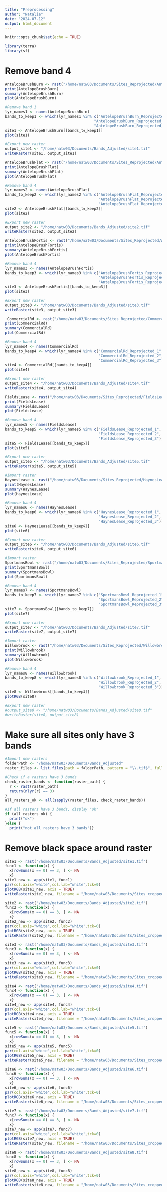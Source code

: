 ```yaml
---
title: "Preprocessing"
author: "Natalie"
date: "2024-07-12"
output: html_document
---
```


```r
knitr::opts_chunk$set(echo = TRUE)
```


```r
library(terra)
library(sf)
```

# Remove band 4
```r
AntelopeBrushBurn <- rast("/home/natw03/Documents/Sites_Reprojected/AntelopeBrushBurn_Reprojected.tif")
print(AntelopeBrushBurn)
summary(AntelopeBrushBurn)
plot(AntelopeBrushBurn)

#Remove band 1
lyr_names1 <- names(AntelopeBrushBurn)
bands_to_keep1 <- which(lyr_names1 %in% c("AntelopeBrushBurn_Reprojected_1", 
                                        "AntelopeBrushBurn_Reprojected_2", 
                                        "AntelopeBrushBurn_Reprojected_3"))
site1 <- AntelopeBrushBurn[[bands_to_keep1]]
plot(site1)

#Export new raster
output_site1 <- "/home/natw03/Documents/Bands_Adjusted/site1.tif"
writeRaster(site1, output_site1)
```

```r
AntelopeBrushFlat <- rast("/home/natw03/Documents/Sites_Reprojected/AntelopeBrushFlat_Reprojected.tif")
print(AntelopeBrushFlat)
summary(AntelopeBrushFlat)
plot(AntelopeBrushFlat)

#Remove band 4
lyr_names2 <- names(AntelopeBrushFlat)
bands_to_keep2 <- which(lyr_names2 %in% c("AntelopeBrushFlat_Reprojected_1",
                                          "AntelopeBrushFlat_Reprojected_2",
                                          "AntelopeBrushFlat_Reprojected_3"))
site2 <- AntelopeBrushFlat[[bands_to_keep2]]
plot(site2)

#Export new raster 
output_site2 <- "/home/natw03/Documents/Bands_Adjusted/site2.tif"
writeRaster(site2, output_site2)
```

```r
AntelopeBrushFortis <- rast("/home/natw03/Documents/Sites_Reprojected/AntelopeBrushFortis_Reprojected.tif")
print(AntelopeBrushFortis)
summary(AntelopeBrushFortis)
plot(AntelopeBrushFortis)

#Remove band 4
lyr_names3 <- names(AntelopeBrushFortis)
bands_to_keep3 <- which(lyr_names3 %in% c("AntelopeBrushFortis_Reprojected_1",
                                          "AntelopeBrushFortis_Reprojected_2",
                                          "AntelopeBrushFortis_Reprojected_3"))
site3 <- AntelopeBrushFortis[[bands_to_keep3]]
plot(site3)

#Export new raster 
output_site3 <- "/home/natw03/Documents/Bands_Adjusted/site3.tif"
writeRaster(site3, output_site3)
```

```r
 CommercialRd <- rast("/home/natw03/Documents/Sites_Reprojected/CommercialRd_Reprojected.tif")
print(CommercialRd)
summary(CommercialRd)
plot(CommercialRd)

#Remove band 4
lyr_names4 <- names(CommercialRd)
bands_to_keep4 <- which(lyr_names4 %in% c("CommercialRd_Reprojected_1",
                                          "CommercialRd_Reprojected_2",
                                          "CommercialRd_Reprojected_3"))
site4 <- CommercialRd[[bands_to_keep4]]
plot(site4)

#Export new raster 
output_site4 <- "/home/natw03/Documents/Bands_Adjusted/site4.tif"
writeRaster(site4, output_site4)
```

```r
FieldsLease <- rast("/home/natw03/Documents/Sites_Reprojected/FieldsLease_Reprojected.tif")
print(FieldsLease)
summary(FieldsLease)
plot(FieldsLease)

#Remove band 4
lyr_names5 <- names(FieldsLease)
bands_to_keep5 <- which(lyr_names5 %in% c("FieldsLease_Reprojected_1",
                                          "FieldsLease_Reprojected_2",
                                          "FieldsLease_Reprojected_3"))
site5 <- FieldsLease[[bands_to_keep5]]
plot(site5)

#Export new raster 
output_site5 <- "/home/natw03/Documents/Bands_Adjusted/site5.tif"
writeRaster(site5, output_site5)
```

```r
#Import raster
HaynesLease <- rast("/home/natw03/Documents/Sites_Reprojected/HaynesLease_Reprojected.tif")
print(HaynesLease)
summary(HaynesLease)
plot(HaynesLease)

#Remove band 4
lyr_names6 <- names(HaynesLease)
bands_to_keep6 <- which(lyr_names6 %in% c("HaynesLease_Reprojected_1",
                                          "HaynesLease_Reprojected_2",
                                          "HaynesLease_Reprojected_3"))
site6 <- HaynesLease[[bands_to_keep6]]
plot(site6)

#Export new raster 
output_site6 <- "/home/natw03/Documents/Bands_Adjusted/site6.tif"
writeRaster(site6, output_site6)
```

```r
#Import raster
SportmansBowl <- rast("/home/natw03/Documents/Sites_Reprojected/SportmansBowl_Reprojected.tif")
print(SportmansBowl)
summary(SportmansBowl)
plot(SportmansBowl)

#Remove band 4
lyr_names7 <- names(SportmansBowl)
bands_to_keep7 <- which(lyr_names7 %in% c("SportmansBowl_Reprojected_1",
                                          "SportmansBowl_Reprojected_2",
                                          "SportmansBowl_Reprojected_3"))
site7 <- SportmansBowl[[bands_to_keep7]]
plot(site7)

#Export new raster 
output_site7 <- "/home/natw03/Documents/Bands_Adjusted/site7.tif"
writeRaster(site7, output_site7)
```

```r
#Import raster
Willowbrook <- rast("/home/natw03/Documents/Sites_Reprojected/Willowbrook_Reprojected.tif")
print(Willowbrook)
summary(Willowbrook)
plot(Willowbrook)

#Remove band 4
lyr_names8 <- names(Willowbrook)
bands_to_keep8 <- which(lyr_names8 %in% c("Willowbrook_Reprojected_1",
                                          "Willowbrook_Reprojected_2",
                                          "Willowbrook_Reprojected_3"))
site8 <- Willowbrook[[bands_to_keep8]]
plotRGB(site8)

#Export new raster 
#output_site8 <- "/home/natw03/Documents/Bands_Adjusted/site8.tif"
#writeRaster(site8, output_site8)
```

# Make sure all sites only have 3 bands
```r
#Import new rasters
folderPath <- "/home/natw03/Documents/Bands_Adjusted"
raster_files <- list.files(path = folderPath, pattern = "\\.tif$", full.names = TRUE)

#Check if a rasters have 3 bands
check_raster_bands <- function(raster_path) {
  r <- rast(raster_path)
  return(nlyr(r) == 3)
}
all_rasters_ok <- all(sapply(raster_files, check_raster_bands))

#If all rasters have 3 bands, display "ok"
if (all_rasters_ok) {
  print("ok")
}else {
  print("not all rasters have 3 bands")}
```

# Remove black space around raster

```r
site1 <- rast("/home/natw03/Documents/Bands_Adjusted/site1.tif")
func1 <- function(x) {
  x[rowSums(x == 0) == 3, ] <- NA
  x}
site1_new <- app(site1, func1)
par(col.axis="white",col.lab="white",tck=0)
plotRGB(site1_new, axis = TRUE)
writeRaster(site1_new, filename = "/home/natw03/Documents/Sites_cropped/site1_new.tif")
```

```r
site2 <- rast("/home/natw03/Documents/Bands_Adjusted/site2.tif")
func2 <- function(x) {
  x[rowSums(x == 0) == 3, ] <- NA
  x}
site2_new <- app(site2, func2)
par(col.axis="white",col.lab="white",tck=0)
plotRGB(site2_new, axis = TRUE)
writeRaster(site2_new, filename = "/home/natw03/Documents/Sites_cropped/site2_new.tif")
```

```r
site3 <- rast("/home/natw03/Documents/Bands_Adjusted/site3.tif")
func3 <- function(x) {
  x[rowSums(x == 0) == 3, ] <- NA
  x}
site3_new <- app(site3, func3)
par(col.axis="white",col.lab="white",tck=0)
plotRGB(site3_new, axis = TRUE)
writeRaster(site3_new, filename = "/home/natw03/Documents/Sites_cropped/site3_new.tif")
```

```r
site4 <- rast("/home/natw03/Documents/Bands_Adjusted/site4.tif")
func4 <- function(x) {
  x[rowSums(x == 0) == 3, ] <- NA
  x}
site4_new <- app(site4, func4)
par(col.axis="white",col.lab="white",tck=0)
plotRGB(site4_new, axis = TRUE)
writeRaster(site4_new, filename = "/home/natw03/Documents/Sites_cropped/site4_new.tif")
```

```r
site5 <- rast("/home/natw03/Documents/Bands_Adjusted/site5.tif")
func5 <- function(x) {
  x[rowSums(x == 0) == 3, ] <- NA
  x}
site5_new <- app(site5, func5)
par(col.axis="white",col.lab="white",tck=0)
plotRGB(site5_new, axis = TRUE)
writeRaster(site5_new, filename = "/home/natw03/Documents/Sites_cropped/site5_new.tif")
```

```r
site6 <- rast("/home/natw03/Documents/Bands_Adjusted/site6.tif")
func6 <- function(x) {
  x[rowSums(x == 0) == 3, ] <- NA
  x}
site6_new <- app(site6, func6)
par(col.axis="white",col.lab="white",tck=0)
plotRGB(site6_new, axis = TRUE)
writeRaster(site6_new, filename = "/home/natw03/Documents/Sites_cropped/site6_new.tif")
```

```r
site7 <- rast("/home/natw03/Documents/Bands_Adjusted/site7.tif")
func7 <- function(x) {
  x[rowSums(x == 0) == 3, ] <- NA
  x}
site7_new <- app(site7, func7)
par(col.axis="white",col.lab="white",tck=0)
plotRGB(site7_new, axis = TRUE)
writeRaster(site7_new, filename = "/home/natw03/Documents/Sites_cropped/site7_new.tif")
```

```r
site8 <- rast("/home/natw03/Documents/Bands_Adjusted/site8.tif")
func8 <- function(x) {
  x[rowSums(x == 0) == 3, ] <- NA
  x}
site8_new <- app(site8, func8)
par(col.axis="white",col.lab="white",tck=0)
plotRGB(site8_new, axis = TRUE)
writeRaster(site8_new, filename = "/home/natw03/Documents/Sites_cropped/site8_new.tif")
```

